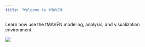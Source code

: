 ```yaml
---
title: 'Welcome to tMAVEN'
---
```


Learn how use the tMAVEN modeling, analysis, and visualization environment 

![](images/tmaven_screenshot.png)

